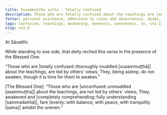 ```yaml
---
title: Susammuṭṭha sutta - Totally Confused
description: Those who are totally confused about the teachings are led by others' views and do not awaken from sleep.
fetter: personal existence, adherence to rules and observances, doubt, ignorance
tags: confusion, teachings, awakening, evenness, unevenness, sn, sn1-11, sn1
slug: sn1.8
---
```


At Sāvatthi.

While standing to one side, that deity recited this verse in the presence of the Blessed One:

“Those who are |totally confused::thoroughly muddled [susammuṭṭhā]| about the teachings,
are led by others' views;
They, being asleep, do not awaken,
though it is time for them to awaken.”

[The Blessed One]: “Those who are |unconfused::unmuddled [asammuṭṭha]| about the teachings,
are not led by others' views;
They, awakened and |completely comprehending::fully understanding [sammadaññā]|,
fare |evenly::with balance, with peace, with tranquility [sama]| amidst the uneven.”